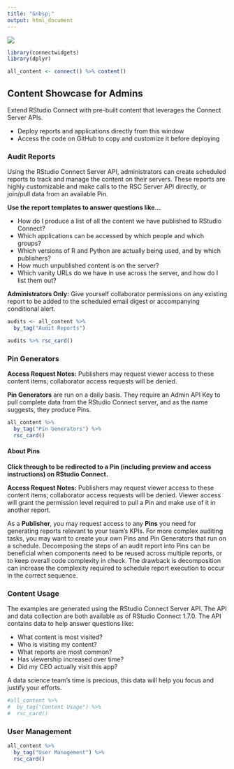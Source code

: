 ```yaml
---
title: "&nbsp;"
output: html_document
---
```


![](showcase-banner.png)

```r
library(connectwidgets)
library(dplyr)

all_content <- connect() %>% content() 
```

## Content Showcase for Admins {.tabset}

Extend RStudio Connect with pre-built content that leverages the Connect Server APIs.

-   Deploy reports and applications directly from this window
-   Access the code on GitHub to copy and customize it before deploying

### Audit Reports

Using the RStudio Connect Server API, administrators can create scheduled reports to track and manage the content on their servers. These reports are highly customizable and make calls to the RSC Server API directly, or join/pull data from an available Pin.

**Use the report templates to answer questions like...**

-   How do I produce a list of all the content we have published to RStudio Connect?
-   Which applications can be accessed by which people and which groups?
-   Which versions of R and Python are actually being used, and by which publishers?
-   How much unpublished content is on the server?
-   Which vanity URLs do we have in use across the server, and how do I list them out?

**Administrators Only:** Give yourself collaborator permissions on any existing report to be added to the scheduled email digest or accompanying conditional alert.

```r
audits <- all_content %>%
  by_tag("Audit Reports")

audits %>% rsc_card()
```

### Pin Generators

**Access Request Notes:** Publishers may request viewer access to these content items; collaborator access requests will be denied.

**Pin Generators** are run on a daily basis. They require an Admin API Key to pull complete data from the RStudio Connect server, and as the name suggests, they produce Pins.

```r
all_content %>%
  by_tag("Pin Generators") %>%
  rsc_card()
```

#### About Pins

**Click through to be redirected to a Pin (including preview and access instructions) on RStudio Connect.**

**Access Request Notes:** Publishers may request viewer access to these content items; collaborator access requests will be denied. Viewer access will grant the permission level required to pull a Pin and make use of it in another report.

As a **Publisher**, you may request access to any **Pins** you need for generating reports relevant to your team's KPIs. For more complex auditing tasks, you may want to create your own Pins and Pin Generators that run on a schedule. Decomposing the steps of an audit report into Pins can be beneficial when components need to be reused across multiple reports, or to keep overall code complexity in check. The drawback is decomposition can increase the complexity required to schedule report execution to occur in the correct sequence.


### Content Usage

The examples are generated using the RStudio Connect Server API. The API and data collection are both available as of RStudio Connect 1.7.0. The API contains data to help answer questions like:

-   What content is most visited?
-   Who is visiting my content?
-   What reports are most common?
-   Has viewership increased over time?
-   Did my CEO actually visit this app?

A data science team's time is precious, this data will help you focus and justify your efforts.

```r
#all_content %>%
#  by_tag("Content Usage") %>%
#  rsc_card()
```

### User Management {.tabset}

```r
all_content %>%
  by_tag("User Management") %>%
  rsc_card()
```
